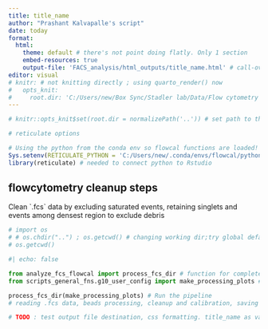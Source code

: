 ```yaml
---
title: title_name
author: "Prashant Kalvapalle's script"
date: today
format: 
  html:
    theme: default # there's not point doing flatly. Only 1 section
    embed-resources: true
    output-file: 'FACS_analysis/html_outputs/title_name.html' # call-override
editor: visual
# knitr: # not knitting directly ; using quarto_render() now 
#   opts_knit: 
#     root.dir: 'C:/Users/new/Box Sync/Stadler lab/Data/Flow cytometry (FACS)'
---
```


<!--# TODO : make title a variable from R, set flatly theme with table of content ; figure out how to call the render with an output name set -->

```r
# knitr::opts_knit$set(root.dir = normalizePath('..')) # set path to the project head (if this qmd lies within a subfolder)

# reticulate options

# Using the python from the conda env so flowcal functions are loaded!
Sys.setenv(RETICULATE_PYTHON = 'C:/Users/new/.conda/envs/flowcal/python.exe')
library(reticulate) # needed to connect python to Rstudio 
```

## flowcytometry cleanup steps

Clean \`.fcs\` data by excluding saturated events, retaining singlets and events among densest region to exclude debris

```python
# import os
# # os.chdir("..") ; os.getcwd() # changing working dir;try global defaults
# os.getcwd()

```

```python
#| echo: false

from analyze_fcs_flowcal import process_fcs_dir # function for complete processing
from scripts_general_fns.g10_user_config import make_processing_plots # Import plotting key

process_fcs_dir(make_processing_plots) # Run the pipeline
# reading .fcs data, beads processing, cleanup and calibration, saving summary statistics and cleaned files

# TODO : test output file destination, css formatting. title_name as var
```

